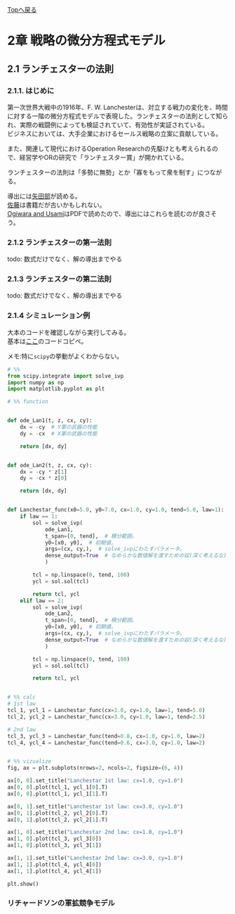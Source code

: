 [Topへ戻る](https://8-u8.github.io/Mathematics_Decision_Making_with_Python/)

# 2章 戦略の微分方程式モデル

## 2.1 ランチェスターの法則

### 2.1.1. はじめに
第一次世界大戦中の1916年、F. W. Lanchesterは、対立する戦力の変化を、時間に対する一階の微分方程式モデルで表現した。ランチェスターの法則として知られ、実際の戦闘例によっても検証されていて、有効性が実証されている。  
ビジネスにおいては、大手企業におけるセールス戦略の立案に貢献している。

また、関連して現代におけるOperation Researchの先駆けとも考えられるので、経営学やORの研究で「ランチェスター賞」が開かれている。  

ランチェスターの法則は「多勢に無勢」とか「寡をもって衆を制す」につながる。

導出には[矢田部](https://www.mesw.co.jp/business/report/pdf/mss_19_07.pdf)が読める。  
[佐藤](https://www.amazon.co.jp/%E8%87%AA%E7%84%B6%E3%81%AE%E6%95%B0%E7%90%86%E3%81%A8%E7%A4%BE%E4%BC%9A%E3%81%AE%E6%95%B0%E7%90%86-1%E2%80%95%E5%BE%AE%E5%88%86%E6%96%B9%E7%A8%8B%E5%BC%8F%E3%81%A7%E8%A7%A3%E6%9E%90%E3%81%99%E3%82%8B-%E4%BD%90%E8%97%A4-%E7%B8%BD%E5%A4%AB/dp/4535603014)は書籍だが古いかもしれない。  
[Ogiwara and Usami](https://libir.josai.ac.jp/il/user_contents/02/G0000284repository/pdf/JOS-13447777-1105.pdf)はPDFで読めたので、導出にはこれらを読むのが良さそう。


### 2.1.2 ランチェスターの第一法則

todo: 数式だけでなく、解の導出までやる

### 2.1.3 ランチェスターの第二法則

todo: 数式だけでなく、解の導出までやる

### 2.1.4 シミュレーション例
大本のコードを確認しながら実行してみる。  
基本は[ここ](https://github.com/8-u8/Mathematics_Decision_Making_with_Python/blob/main/src/chp02_Lanchestar.py)のコードコピペ。  

メモ:特に`scipy`の挙動がよくわからない。

```python
# %%
from scipy.integrate import solve_ivp
import numpy as np
import matplotlib.pyplot as plt

# %% function


def ode_Lan1(t, z, cx, cy):
    dx = -cy  # Y軍の武器の性能
    dy = -cx  # X軍の武器の性能

    return [dx, dy]


def ode_Lan2(t, z, cx, cy):
    dx = -cy * z[1]
    dy = -cx * z[0]

    return [dx, dy]


def Lanchestar_func(x0=5.0, y0=7.0, cx=1.0, cy=1.0, tend=5.0, law=1):
    if law == 1:
        sol = solve_ivp(
            ode_Lan1,
            t_span=[0, tend],  # 積分範囲。
            y0=[x0, y0],  # 初期値。
            args=(cx, cy,),  # solve_ivpにわたすパラメータ。
            dense_output=True  # なめらかな数値解を渡すための奴(深く考えるな)
            )

        tcl = np.linspace(0, tend, 100)
        ycl = sol.sol(tcl)

        return tcl, ycl
    elif law == 2:
        sol = solve_ivp(
            ode_Lan2,
            t_span=[0, tend],  # 積分範囲。
            y0=[x0, y0],  # 初期値。
            args=(cx, cy,),  # solve_ivpにわたすパラメータ。
            dense_output=True  # なめらかな数値解を渡すための奴(深く考えるな)
            )

        tcl = np.linspace(0, tend, 100)
        ycl = sol.sol(tcl)

        return tcl, ycl


# %% calc
# 1st law
tcl_1, ycl_1 = Lanchestar_func(cx=1.0, cy=1.0, law=1, tend=5.0)
tcl_2, ycl_2 = Lanchestar_func(cx=3.0, cy=1.0, law=1, tend=2.5)

# 2nd law
tcl_3, ycl_3 = Lanchestar_func(tend=0.8, cx=1.0, cy=1.0, law=2)
tcl_4, ycl_4 = Lanchestar_func(tend=0.6, cx=3.0, cy=1.0, law=2)


# %% vizualize
fig, ax = plt.subplots(nrows=2, ncols=2, figsize=(6, 4))

ax[0, 0].set_title("Lanchestar 1st law: cx=1.0, cy=1.0")
ax[0, 0].plot(tcl_1, ycl_1[0].T)
ax[0, 0].plot(tcl_1, ycl_1[1].T)

ax[0, 1].set_title("Lanchestar 1st law: cx=3.0, cy=1.0")
ax[0, 1].plot(tcl_2, ycl_2[0].T)
ax[0, 1].plot(tcl_2, ycl_2[1].T)

ax[1, 0].set_title("Lanchestar 2nd law: cx=1.0, cy=1.0")
ax[1, 0].plot(tcl_3, ycl_3[0])
ax[1, 0].plot(tcl_3, ycl_3[1])

ax[1, 1].set_title("Lanchestar 2nd law: cx=3.0, cy=1.0")
ax[1, 1].plot(tcl_4, ycl_4[0])
ax[1, 1].plot(tcl_4, ycl_4[1])

plt.show()
```

### リチャードソンの軍拡競争モデル